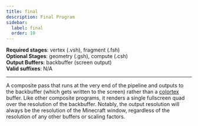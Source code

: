 ```yaml
---
title: final
description: Final Program
sidebar:
  label: final
  order: 10
---
```


**Required stages**: vertex (.vsh), fragment (.fsh)  
**Optional Stages**: geometry (.gsh), compute (.csh)  
**Output Buffers**: backbuffer (screen output)  
**Valid suffixes**: N/A

-------------------------------------------------

A composite pass that runs at the very end of the pipeline and outputs to the backbuffer (which gets written to the screen) rather than a [colortex](/reference/buffers/colortex) buffer. Like other composite programs, it renders a single fullscreen quad over the resolution of the backbuffer. Notably, the output resolution will always be the resolution of the Minecraft window, regardless of the resolution of any other buffers or scaling factors.